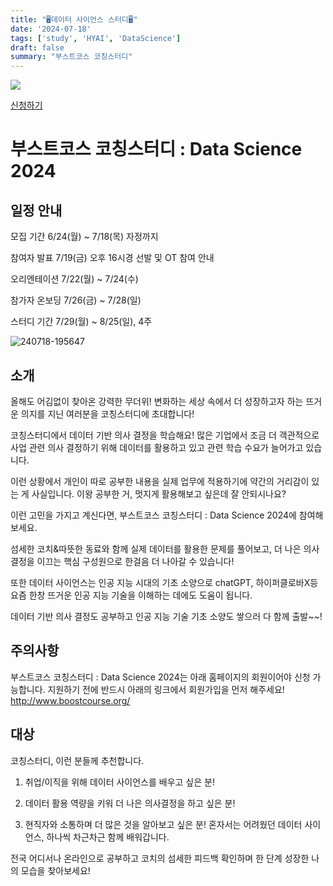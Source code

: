 ```yaml
---
title: "🖥️데이터 사이언스 스터디🖥️"
date: '2024-07-18'
tags: ['study', 'HYAI', 'DataScience']
draft: false
summary: "부스트코스 코칭스터디"
---
```


![](/static/images/ds2024.png)

[신청하기](https://m.post.naver.com/viewer/postView.naver?volumeNo=38047307&memberNo=34635212)

# 부스트코스 코칭스터디 : Data Science 2024

## 일정 안내

모집 기간
6/24(월) ~ 7/18(목) 자정까지

참여자 발표
7/19(금) 오후 16시경
선발 및 OT 참여 안내

오리엔테이션
7/22(월) ~ 7/24(수)

참가자 온보딩
7/26(금) ~ 7/28(일)

스터디 기간
7/29(월) ~ 8/25(일), 4주

![240718-195647](/posts/dsstudy/240718-195647.png)

## 소개

올해도 어김없이 찾아온 강력한 무더위!
변화하는 세상 속에서 더 성장하고자 하는 뜨거운 의지를 지닌
여러분을 코칭스터디에 초대합니다!

코칭스터디에서 데이터 기반 의사 결정을 학습해요!
많은 기업에서 조금 더 객관적으로
사업 관련 의사 결정하기 위해 데이터를 활용하고 있고
관련 학습 수요가 늘어가고 있습니다.

이런 상황에서 개인이 따로 공부한 내용을 실제 업무에 적용하기에
약간의 거리감이 있는 게 사실입니다.
이왕 공부한 거, 멋지게 활용해보고 싶은데 잘 안되시나요?

이런 고민을 가지고 계신다면,
부스트코스 코칭스터디 : Data Science 2024에 참여해보세요.

섬세한 코치&따뜻한 동료와 함께
실제 데이터를 활용한 문제를 풀어보고,
더 나은 의사 결정을 이끄는
핵심 구성원으로 한걸음 더 나아갈 수 있습니다!

또한 데이터 사이언스는 인공 지능 시대의 기초 소양으로
chatGPT, 하이퍼클로바X등 요즘 한창 뜨거운 인공 지능 기술을  이해하는 데에도
도움이 됩니다. 

데이터 기반 의사 결정도 공부하고 인공 지능 기술 기초 소양도 쌓으러
다 함께 출발~~!

## 주의사항

부스트코스 코칭스터디 : Data Science 2024는
아래 홈페이지의 회원이어야 신청 가능합니다.
지원하기 전에 반드시 아래의 링크에서 회원가입을 먼저 해주세요!
http://www.boostcourse.org/

## 대상

코칭스터디, 이런 분들께 추천합니다.
1. 취업/이직을 위해 데이터 사이언스를 배우고 싶은 분!

2. 데이터 활용 역량을 키워 더 나은 의사결정을 하고 싶은 분!

3. 현직자와 소통하며 더 많은 것을 알아보고 싶은 분!
혼자서는 어려웠던 데이터 사이언스,
하나씩 차근차근 함께 배워갑니다.

전국 어디서나 온라인으로 공부하고
코치의 섬세한 피드백 확인하며
한 단계 성장한 나의 모습을 찾아보세요!

